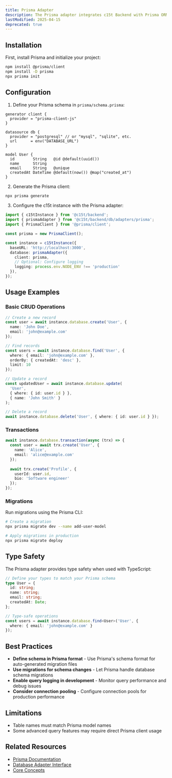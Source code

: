 ```yaml
---
title: Prisma Adapter
description: The Prisma adapter integrates c15t Backend with Prisma ORM, providing type-safe database access with migration support and automatic schema generation.
lastModified: 2025-04-15
deprecated: true
---
```

## Installation

First, install Prisma and initialize your project:

```bash
npm install @prisma/client
npm install -D prisma
npx prisma init
```

## Configuration

1. Define your Prisma schema in `prisma/schema.prisma`:

```prisma
generator client {
  provider = "prisma-client-js"
}

datasource db {
  provider = "postgresql" // or "mysql", "sqlite", etc.
  url      = env("DATABASE_URL")
}

model User {
  id        String   @id @default(uuid())
  name      String
  email     String   @unique
  createdAt DateTime @default(now()) @map("created_at")
}
```

2. Generate the Prisma client:

```bash
npx prisma generate
```

3. Configure the c15t instance with the Prisma adapter:

```typescript
import { c15tInstance } from '@c15t/backend';
import { prismaAdapter } from '@c15t/backend/db/adapters/prisma';
import { PrismaClient } from '@prisma/client';

const prisma = new PrismaClient();

const instance = c15tInstance({
  baseURL: 'http://localhost:3000',
  database: prismaAdapter({ 
    client: prisma,
    // Optional: Configure logging
    logging: process.env.NODE_ENV !== 'production'
  }),
});
```

## Usage Examples

### Basic CRUD Operations

```typescript
// Create a new record
const user = await instance.database.create('User', {
  name: 'John Doe',
  email: 'john@example.com'
});

// Find records
const users = await instance.database.find('User', {
  where: { email: 'john@example.com' },
  orderBy: { createdAt: 'desc' },
  limit: 10
});

// Update a record
const updatedUser = await instance.database.update(
  'User',
  { where: { id: user.id } },
  { name: 'John Smith' }
);

// Delete a record
await instance.database.delete('User', { where: { id: user.id } });
```

### Transactions

```typescript
await instance.database.transaction(async (trx) => {
  const user = await trx.create('User', { 
    name: 'Alice',
    email: 'alice@example.com'
  });
  
  await trx.create('Profile', { 
    userId: user.id,
    bio: 'Software engineer'
  });
});
```

### Migrations

Run migrations using the Prisma CLI:

```bash
# Create a migration
npx prisma migrate dev --name add-user-model

# Apply migrations in production
npx prisma migrate deploy
```

## Type Safety

The Prisma adapter provides type safety when used with TypeScript:

```typescript
// Define your types to match your Prisma schema
type User = {
  id: string;
  name: string;
  email: string;
  createdAt: Date;
};

// Type-safe operations
const users = await instance.database.find<User>('User', {
  where: { email: 'john@example.com' }
});
```

## Best Practices

- **Define schema in Prisma format** - Use Prisma's schema format for auto-generated migration files
- **Use migrations for schema changes** - Let Prisma handle database schema migrations
- **Enable query logging in development** - Monitor query performance and debug issues
- **Consider connection pooling** - Configure connection pools for production performance

## Limitations

- Table names must match Prisma model names
- Some advanced query features may require direct Prisma client usage

## Related Resources

- [Prisma Documentation](https://www.prisma.io/docs)
- [Database Adapter Interface](/backend/database-adapters)
- [Core Concepts](/backend/core-concepts)